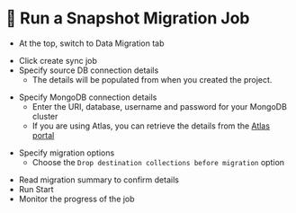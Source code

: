 
# 👐 Run a Snapshot Migration Job

- At the top, switch to Data Migration tab

<Screenshot url="https://www.mongodb.com/products/tools/relational-migrator" src="img/210-image-001.png" alt="Screenshot of the connect modal" />

- Click create sync job
- Specify source DB connection details
  - The details will be populated from when you created the project. 

<Screenshot url="https://www.mongodb.com/products/tools/relational-migrator" src="img/210-image-002.png" alt="Screenshot of the connect modal" />

- Specify MongoDB connection details
  - Enter the URI, database, username and password for your MongoDB cluster
  - If you are using Atlas, you can retrieve the details from the [Atlas portal](https://cloud.mongodb.com)

<Screenshot url="https://www.mongodb.com/products/tools/relational-migrator" src="img/210-image-003.png" alt="Screenshot of the connect modal" />

- Specify migration options 
  - Choose the `Drop destination collections before migration` option

<Screenshot url="https://www.mongodb.com/products/tools/relational-migrator" src="img/210-image-004.png" alt="Screenshot of the connect modal" />

- Read migration summary to confirm details
- Run Start
- Monitor the progress of the job

<Screenshot url="https://www.mongodb.com/products/tools/relational-migrator" src="img/210-image-005.png" alt="Screenshot of the connect modal" />